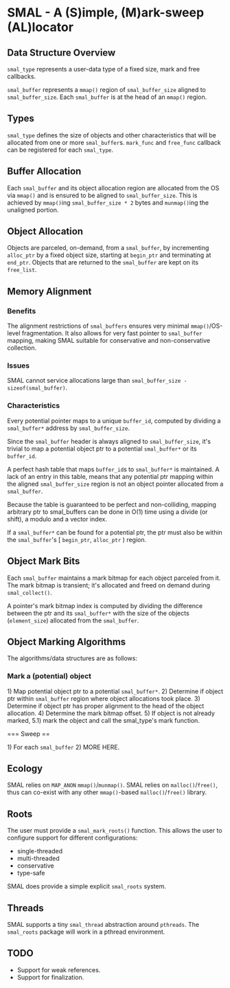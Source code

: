 
= SMAL - A (S)imple, (M)ark-sweep (AL)locator =

== Data Structure Overview ==

<code>smal_type</code> represents a user-data type of a fixed size, mark and free callbacks.

<code>smal_buffer</code> represents a <code>mmap()</code> region of <code>smal_buffer_size</code> aligned to <code>smal_buffer_size</code>.
Each <code>smal_buffer</code> is at the head of an <code>mmap()</code> region.

== Types ==

<code>smal_type</code> defines the size of objects and other characteristics that will be allocated from one or more <code>smal_buffer</code>s.
<code>mark_func</code> and <code>free_func</code> callback can be registered for each <code>smal_type</code>.

== Buffer Allocation ==

Each <code>smal_buffer</code> and its object allocation region are allocated from the OS via <code>mmap()</code> and is ensured to be aligned to <code>smal_buffer_size</code>.
This is achieved by <code>mmap()</code>ing <code>smal_buffer_size * 2</code> bytes and <code>munmap()</code>ing the unaligned portion.

== Object Allocation ==

Objects are parceled, on-demand, from a <code>smal_buffer</code>, by incrementing <code>alloc_ptr</code> by a fixed object size, starting at <code>begin_ptr</code>
and terminating at <code>end_ptr</code>.
Objects that are returned to the <code>smal_buffer</code> are kept on its <code>free_list</code>.

== Memory Alignment ==

=== Benefits ===

The alignment restrictions of <code>smal_buffers</code> ensures very minimal <code>mmap()</code>/OS-level fragmentation.
It also allows for very fast pointer to <code>smal_buffer</code> mapping, making SMAL
suitable for conservative and non-conservative collection.

=== Issues ===

SMAL cannot service allocations large than <code>smal_buffer_size - sizeof(smal_buffer)</code>.

=== Characteristics ===

Every potential pointer maps to a unique <code>buffer_id</code>, computed
by dividing a <code>smal_buffer*</code> address by <code>smal_buffer_size</code>.

Since the <code>smal_buffer</code> header is always aligned to <code>smal_buffer_size</code>, 
it's trivial to map a potential object ptr to a potential <code>smal_buffer*</code> or its <code>buffer_id</code>.

A perfect hash table that maps <code>buffer_id</code>s to <code>smal_buffer*</code> is maintained.
A lack of an entry in this table, means that any potential
ptr mapping within the aligned <code>smal_buffer_size</code> region is not an object pointer allocated from a <code>smal_buffer</code>.

Because the table is guaranteed to be perfect and non-colliding, mapping arbitrary ptr to 
smal_buffers can be done in O(1) time using a divide (or shift), a modulo and a vector index.

If a <code>smal_buffer*</code> can be found for a potential ptr, the ptr must also be within the <code>smal_buffer</code>'s
[ <code>begin_ptr</code>, <code>alloc_ptr</code> ) region.

== Object Mark Bits ==

Each <code>smal_buffer</code> maintains a mark bitmap for each object parceled from it.
The mark bitmap is transient; it's allocated and freed on demand during <code>smal_collect()</code>.

A pointer's mark bitmap index is computed by dividing the difference between the ptr and its <code>smal_buffer*</code> with
the size of the objects (<code>element_size</code>) allocated from the <code>smal_buffer</code>.

== Object Marking Algorithms ==

The algorithms/data structures are as follows:

=== Mark a (potential) object ===

1) Map potential object ptr to a potential <code>smal_buffer*</code>.
2) Determine if object ptr within <code>smal_buffer</code> region where object allocations took place.
3) Determine if object ptr has proper alignment to the head of the object allocation.
4) Determine the mark bitmap offset.
5) If object is not already marked, 
5.1) mark the object and call the smal_type's mark function.

=== Sweep ==

1) For each <code>smal_buffer</code>
2) MORE HERE.

== Ecology ==

SMAL relies on <code>MAP_ANON</code> <code>mmap()</code>/<code>munmap()</code>.
SMAL relies on <code>malloc()</code>/<code>free()</code>, thus can co-exist with any other <code>mmap()</code>-based <code>malloc()</code>/<code>free()</code> library.

== Roots ==

The user must provide a <code>smal_mark_roots()</code> function.
This allows the user to configure support for different configurations:
* single-threaded
* multi-threaded
* conservative
* type-safe 
SMAL does provide a simple explicit <code>smal_roots</code> system.

== Threads ==

SMAL supports a tiny <code>smal_thread</code> abstraction around <code>pthreads</code>.
The <code>smal_roots</code> package will work in a pthread environment.

== TODO ==

* Support for weak references.
* Support for finalization.

